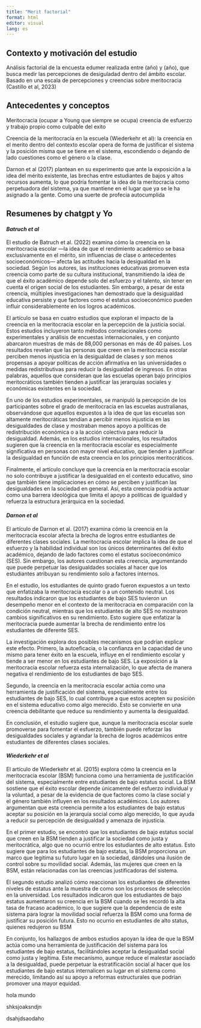 ```yaml
---
title: "Merit factorial"
format: html
editor: visual
lang: es
---
```


## Contexto y motivación del estudio

Análisis factorial de la encuesta edumer realizada entre (año) y (año), que busca medir las percepciones de desiguladad dentro del ámbito escolar. Basado en una escala de percepciones y creencias sobre meritocracia (Castillo et al, 2023)

## Antecedentes y conceptos

Meritocracia (ocupar a Young que siempre se ocupa) creencia de esfuerzo y trabajo propio como culpable del exito

Creencia de la meritocracia en la escuela (Wiederkehr et al): la creencia en el merito dentro del contexto escolar opera de forma de justificar el sistema y la posición misma que se tiene en el sistema, escondiendo o dejando de lado cuestiones como el género o la clase.

Darnon et al (2017) plantean en su experimento que ante la exposición a la idea del mérito existente, las brechas entre estudiantes de bajos y altos recursos aumenta, lo que podría fomentar la idea de la meritocracia como perpetuadora del sistema, ya que mantiene en el lugar que ya se le ha asignado a la gente. Como una suerte de profecia autocumplida

## Resumenes by chatgpt y Yo

#### *Batruch et al*

El estudio de Batruch et al. (2022) examina cómo la creencia en la meritocracia escolar ---la idea de que el rendimiento académico se basa exclusivamente en el mérito, sin influencias de clase o antecedentes socioeconómicos--- afecta las actitudes hacia la desigualdad en la sociedad. Según los autores, las instituciones educativas promueven esta creencia como parte de su cultura institucional, transmitiendo la idea de que el éxito académico depende solo del esfuerzo y el talento, sin tener en cuenta el origen social de los estudiantes. Sin embargo, a pesar de esta creencia, múltiples investigaciones han demostrado que la desigualdad educativa persiste y que factores como el estatus socioeconómico pueden influir considerablemente en los logros académicos.

El artículo se basa en cuatro estudios que exploran el impacto de la creencia en la meritocracia escolar en la percepción de la justicia social. Estos estudios incluyeron tanto métodos correlacionales como experimentales y análisis de encuestas internacionales, y en conjunto abarcaron muestras de más de 88,000 personas en más de 40 países. Los resultados revelan que las personas que creen en la meritocracia escolar perciben menos injusticia en la desigualdad de clases y son menos propensas a apoyar políticas de acción afirmativa en las universidades o medidas redistributivas para reducir la desigualdad de ingresos. En otras palabras, aquellos que consideran que las escuelas operan bajo principios meritocráticos también tienden a justificar las jerarquías sociales y económicas existentes en la sociedad.

En uno de los estudios experimentales, se manipuló la percepción de los participantes sobre el grado de meritocracia en las escuelas australianas, observándose que aquellos expuestos a la idea de que las escuelas son altamente meritocráticas tendían a percibir menos injusticia en las desigualdades de clase y mostraban menos apoyo a políticas de redistribución económica o a la acción colectiva para reducir la desigualdad. Además, en los estudios internacionales, los resultados sugieren que la creencia en la meritocracia escolar es especialmente significativa en personas con mayor nivel educativo, que tienden a justificar la desigualdad en función de esta creencia en los principios meritocráticos.

Finalmente, el artículo concluye que la creencia en la meritocracia escolar no solo contribuye a justificar la desigualdad en el contexto educativo, sino que también tiene implicaciones en cómo se perciben y justifican las desigualdades en la sociedad en general. Así, esta creencia podría actuar como una barrera ideológica que limita el apoyo a políticas de igualdad y refuerza la estructura jerárquica en la sociedad.

#### *Darnon et al*

El artículo de Darnon et al. (2017) examina cómo la creencia en la meritocracia escolar afecta la brecha de logros entre estudiantes de diferentes clases sociales. La meritocracia escolar implica la idea de que el esfuerzo y la habilidad individual son los únicos determinantes del éxito académico, dejando de lado factores como el estatus socioeconómico (SES). Sin embargo, los autores cuestionan esta creencia, argumentando que puede perpetuar las desigualdades sociales al hacer que los estudiantes atribuyan su rendimiento solo a factores internos.

En el estudio, los estudiantes de quinto grado fueron expuestos a un texto que enfatizaba la meritocracia escolar o a un contenido neutral. Los resultados indicaron que los estudiantes de bajo SES tuvieron un desempeño menor en el contexto de la meritocracia en comparación con la condición neutral, mientras que los estudiantes de alto SES no mostraron cambios significativos en su rendimiento. Esto sugiere que enfatizar la meritocracia puede aumentar la brecha de rendimiento entre los estudiantes de diferente SES.

La investigación explora dos posibles mecanismos que podrían explicar este efecto. Primero, la autoeficacia, o la confianza en la capacidad de uno mismo para tener éxito en la escuela, influye en el rendimiento escolar y tiende a ser menor en los estudiantes de bajo SES. La exposición a la meritocracia escolar refuerza esta internalización, lo que afecta de manera negativa el rendimiento de los estudiantes de bajo SES.

Segundo, la creencia en la meritocracia escolar actúa como una herramienta de justificación del sistema, especialmente entre los estudiantes de bajo SES, lo cual contribuye a que estos acepten su posición en el sistema educativo como algo merecido. Esto se convierte en una creencia debilitante que reduce su rendimiento y aumenta la desigualdad.

En conclusión, el estudio sugiere que, aunque la meritocracia escolar suele promoverse para fomentar el esfuerzo, también puede reforzar las desigualdades sociales y agrandar la brecha de logros académicos entre estudiantes de diferentes clases sociales.

#### *Wiederkehr et al*

El artículo de Wiederkehr et al. (2015) explora cómo la creencia en la meritocracia escolar (BSM) funciona como una herramienta de justificación del sistema, especialmente entre estudiantes de bajo estatus social. La BSM sostiene que el éxito escolar depende únicamente del esfuerzo individual y la voluntad, a pesar de la evidencia de que factores como la clase social y el género también influyen en los resultados académicos. Los autores argumentan que esta creencia permite a los estudiantes de bajo estatus aceptar su posición en la jerarquía social como algo merecido, lo que ayuda a reducir su percepción de desigualdad y amenaza de injusticia.

En el primer estudio, se encontró que los estudiantes de bajo estatus social que creen en la BSM tienden a justificar la sociedad como justa y meritocrática, algo que no ocurrió entre los estudiantes de alto estatus. Esto sugiere que para los estudiantes de bajo estatus, la BSM proporciona un marco que legitima su futuro lugar en la sociedad, dándoles una ilusión de control sobre su movilidad social. Además, las mujeres que creen en la BSM, están relacionadas con las creencias justificadoras del sistema.

El segundo estudio analizó cómo reaccionan los estudiantes de diferentes niveles de estatus ante la muestra de como son los procesos de selección en la universidad. Los resultados indicaron que los estudiantes de bajo estatus aumentaron su creencia en la BSM cuando se les recordó la alta tasa de fracaso académico, lo que sugiere que la dependencia de este sistema para lograr la movilidad social refuerza la BSM como una forma de justificar su posición futura. Esto no ocurrio en estudiantes de alto status, quienes redujeron su BSM

En conjunto, los hallazgos de ambos estudios apoyan la idea de que la BSM actúa como una herramienta de justificación del sistema para los estudiantes de bajo estatus, facilitándoles aceptar la desigualdad social como justa y legítima. Este mecanismo, aunque reduce el malestar asociado a la desigualdad, puede perpetuar la estratificación social al hacer que los estudiantes de bajo estatus internalicen su lugar en el sistema como merecido, limitando así su apoyo a reformas estructurales que podrían promover una mayor equidad.

hola mundo

shksjoaksndjn

dsahjdsaodaho
